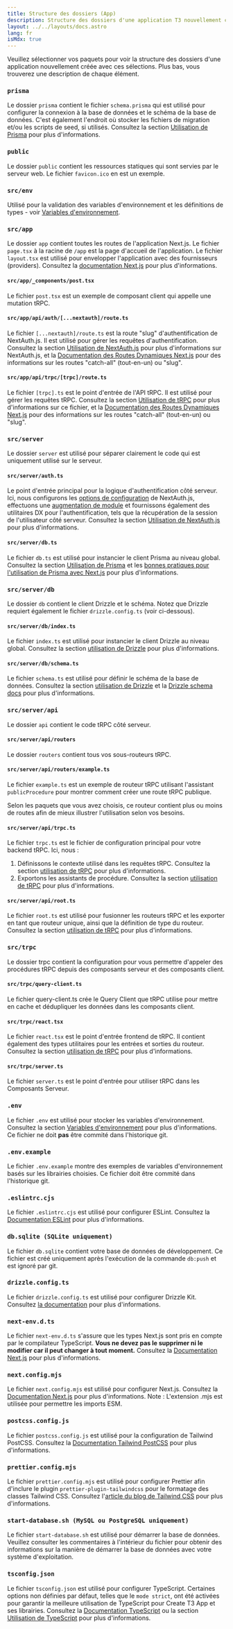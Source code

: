 ```yaml
---
title: Structure des dossiers (App)
description: Structure des dossiers d'une application T3 nouvellement créée avec le système de routage "App Router".
layout: ../../layouts/docs.astro
lang: fr
isMdx: true
---
```



Veuillez sélectionner vos paquets pour voir la structure des dossiers d'une application nouvellement créée avec ces sélections. Plus bas, vous trouverez une description de chaque élément.

<Form />

<Diagram />

<div data-components="prisma">

### `prisma`

Le dossier `prisma` contient le fichier `schema.prisma` qui est utilisé pour configurer la connexion à la base de données et le schéma de la base de données. C'est également l'endroit où stocker les fichiers de migration et/ou les scripts de seed, si utilisés. Consultez la section [Utilisation de Prisma](/fr/usage/prisma) pour plus d'informations.

</div>
<div>

### `public`

Le dossier `public` contient les ressources statiques qui sont servies par le serveur web. Le fichier `favicon.ico` en est un exemple.

</div>
<div>

### `src/env`

Utilisé pour la validation des variables d'environnement et les définitions de types - voir [Variables d'environnement](/fr/usage/env-variables).

</div>
<div>

### `src/app`

Le dossier `app` contient toutes les routes de l'application Next.js. Le fichier `page.tsx` à la racine de `/app` est la page d'accueil de l'application. Le fichier `layout.tsx` est utilisé pour envelopper l'application avec des fournisseurs (providers). Consultez la [documentation Next.js](https://nextjs.org/docs/basic-features/pages) pour plus d'informations.

</div>
<div data-components="trpc">

#### `src/app/_components/post.tsx`

Le fichier `post.tsx` est un exemple de composant client qui appelle une mutation tRPC.

</div>
<div data-components="nextauth">

#### `src/app/api/auth/[...nextauth]/route.ts`

Le fichier `[...nextauth]/route.ts` est la route "slug" d'authentification de NextAuth.js. Il est utilisé pour gérer les requêtes d'authentification. Consultez la section [Utilisation de NextAuth.js](/fr/usage/next-auth) pour plus d'informations sur NextAuth.js, et la [Documentation des Routes Dynamiques Next.js](https://nextjs.org/docs/app/building-your-application/routing/dynamic-routes) pour des informations sur les routes "catch-all" (tout-en-un) ou "slug".

</div>
<div data-components="trpc">

#### `src/app/api/trpc/[trpc]/route.ts`

Le fichier `[trpc].ts` est le point d'entrée de l'API tRPC. Il est utilisé pour gérer les requêtes tRPC. Consultez la section [Utilisation de tRPC](/fr/usage/trpc#-pagesapitrpctrpcts) pour plus d'informations sur ce fichier, et la [Documentation des Routes Dynamiques Next.js](https://nextjs.org/docs/app/routing/dynamic-routes) pour des informations sur les routes "catch-all" (tout-en-un) ou "slug".

</div>
<div data-components="trpc prisma nextauth drizzle">

### `src/server`

Le dossier `server` est utilisé pour séparer clairement le code qui est uniquement utilisé sur le serveur.

</div>
<div data-components="nextauth+trpc">

#### `src/server/auth.ts`

Le point d'entrée principal pour la logique d'authentification côté serveur. Ici, nous configurons les [options de configuration](/fr/usage/next-auth) de NextAuth.js, effectuons une [augmentation de module](/fr/usage/next-auth#inclusion-of-userid-on-the-session) et fournissons également des utilitaires DX pour l'authentification, tels que la récupération de la session de l'utilisateur côté serveur. Consultez la section [Utilisation de NextAuth.js](/fr/usage/next-auth#usage-with-trpc) pour plus d'informations.

</div>
<div data-components="prisma">

#### `src/server/db.ts`

Le fichier `db.ts` est utilisé pour instancier le client Prisma au niveau global. Consultez la section [Utilisation de Prisma](/fr/usage/prisma#prisma-client) et les [bonnes pratiques pour l'utilisation de Prisma avec Next.js](https://www.prisma.io/docs/guides/database/troubleshooting-orm/help-articles/nextjs-prisma-client-dev-practices) pour plus d'informations.

</div>
<div data-components="drizzle">

### `src/server/db`

Le dossier `db` contient le client Drizzle et le schéma. Notez que Drizzle requiert également le fichier `drizzle.config.ts` (voir ci-dessous).

</div>
<div data-components="drizzle">

#### `src/server/db/index.ts`

Le fichier `index.ts` est utilisé pour instancier le client Drizzle au niveau global. Consultez la section [utilisation de Drizzle](/fr/usage/drizzle#drizzle-client) pour plus d'informations.

</div>
<div data-components="drizzle">

#### `src/server/db/schema.ts`

Le fichier `schema.ts` est utilisé pour définir le schéma de la base de données. Consultez la section [utilisation de Drizzle](/fr/usage/drizzle#drizzle-client) et la [Drizzle schema docs](https://orm.drizzle.team/docs/sql-schema-declaration) pour plus d'informations.

</div>
<div data-components="trpc">

### `src/server/api`

Le dossier `api` contient le code tRPC côté serveur.

</div>
<div data-components="trpc">

#### `src/server/api/routers`

Le dossier `routers` contient tous vos sous-routeurs tRPC.

</div>
<div data-components="trpc">

#### `src/server/api/routers/example.ts`

Le fichier `example.ts` est un exemple de routeur tRPC utilisant l'assistant `publicProcedure` pour montrer comment créer une route tRPC publique.

Selon les paquets que vous avez choisis, ce routeur contient plus ou moins de routes afin de mieux illustrer l'utilisation selon vos besoins.

</div>
<div data-components="trpc">

#### `src/server/api/trpc.ts`

Le fichier `trpc.ts` est le fichier de configuration principal pour votre backend tRPC. Ici, nous :

1.  Définissons le contexte utilisé dans les requêtes tRPC. Consultez la section [utilisation de tRPC](/fr/usage/trpc#-serverapitrpcts) pour plus d'informations.
2.  Exportons les assistants de procédure. Consultez la section [utilisation de tRPC](/fr/usage/trpc#-serverapitrpcts) pour plus d'informations.

</div>

<div data-components="trpc">

#### `src/server/api/root.ts`

Le fichier `root.ts` est utilisé pour fusionner les routeurs tRPC et les exporter en tant que routeur unique, ainsi que la définition de type du routeur. Consultez la section [utilisation de tRPC](/fr/usage/trpc#-serverapirootts) pour plus d'informations.

</div>
<div data-components="trpc">

### `src/trpc`

Le dossier trpc contient la configuration pour vous permettre d'appeler des procédures tRPC depuis des composants serveur et des composants client.

</div>
<div data-components="trpc">

#### `src/trpc/query-client.ts`

Le fichier query-client.ts crée le Query Client que tRPC utilise pour mettre en cache et dédupliquer les données dans les composants client.

</div>
<div data-components="trpc">

#### `src/trpc/react.tsx`

Le fichier `react.tsx` est le point d'entrée frontend de tRPC. Il contient également des types utilitaires pour les entrées et sorties du routeur. Consultez la section [utilisation de tRPC](/fr/usage/trpc#-utilsapits) pour plus d'informations.

</div>
<div data-components="trpc">

#### `src/trpc/server.ts`

Le fichier `server.ts` est le point d'entrée pour utiliser tRPC dans les Composants Serveur.

</div>
<div>

### `.env`

Le fichier `.env` est utilisé pour stocker les variables d'environnement. Consultez la section [Variables d'environnement](/fr/usage/env-variables) pour plus d'informations. Ce fichier ne doit **pas** être commité dans l'historique git.

</div>
<div>

### `.env.example`

Le fichier `.env.example` montre des exemples de variables d'environnement basés sur les librairies choisies. Ce fichier doit être commité dans l'historique git.

</div>
<div>

### `.eslintrc.cjs`

Le fichier `.eslintrc.cjs` est utilisé pour configurer ESLint. Consultez la [Documentation ESLint](https://eslint.org/docs/latest/user-guide/configuring/configuration-files) pour plus d'informations.

</div>
<div data-components="drizzle">

### `db.sqlite (SQLite uniquement)`

Le fichier `db.sqlite` contient votre base de données de développement. Ce fichier est créé uniquement après l'exécution de la commande `db:push` et est ignoré par git.

</div>
<div data-components="drizzle">

### `drizzle.config.ts`

Le fichier `drizzle.config.ts` est utilisé pour configurer Drizzle Kit. Consultez [la documentation](https://orm.drizzle.team/kit-docs/config-reference) pour plus d'informations.

</div>
<div>

### `next-env.d.ts`

Le fichier `next-env.d.ts` s'assure que les types Next.js sont pris en compte par le compilateur TypeScript. **Vous ne devez pas le supprimer ni le modifier car il peut changer à tout moment.** Consultez la [Documentation Next.js](https://nextjs.org/docs/app/building-your-application/configuring/typescript) pour plus d'informations.

</div>
<div>

### `next.config.mjs`

Le fichier `next.config.mjs` est utilisé pour configurer Next.js. Consultez la [Documentation Next.js](https://nextjs.org/docs/api-reference/next.config.js/introduction) pour plus d'informations. Note : L'extension .mjs est utilisée pour permettre les imports ESM.

</div>
<div data-components="tailwind">

### `postcss.config.js`

Le fichier `postcss.config.js` est utilisé pour la configuration de Tailwind PostCSS. Consultez la [Documentation Tailwind PostCSS](https://tailwindcss.com/docs/installation/using-postcss) pour plus d'informations.

</div>
<div data-components="tailwind">

### `prettier.config.mjs`

Le fichier `prettier.config.mjs` est utilisé pour configurer Prettier afin d'inclure le plugin `prettier-plugin-tailwindcss` pour le formatage des classes Tailwind CSS. Consultez l'[article du blog de Tailwind CSS](https://tailwindcss.com/blog/automatic-class-sorting-with-prettier) pour plus d'informations.

</div>
<div data-components="drizzle">

### `start-database.sh (MySQL ou PostgreSQL uniquement)`

Le fichier `start-database.sh` est utilisé pour démarrer la base de données. Veuillez consulter les commentaires à l'intérieur du fichier pour obtenir des informations sur la manière de démarrer la base de données avec votre système d'exploitation.

</div>
<div>

### `tsconfig.json`

Le fichier `tsconfig.json` est utilisé pour configurer TypeScript. Certaines options non définies par défaut, telles que le `mode strict`, ont été activées pour garantir la meilleure utilisation de TypeScript pour Create T3 App et ses librairies. Consultez la [Documentation TypeScript](https://www.typescriptlang.org/docs/handbook/tsconfig-json.html) ou la section [Utilisation de TypeScript](/fr/usage/typescript) pour plus d'informations.

</div>
